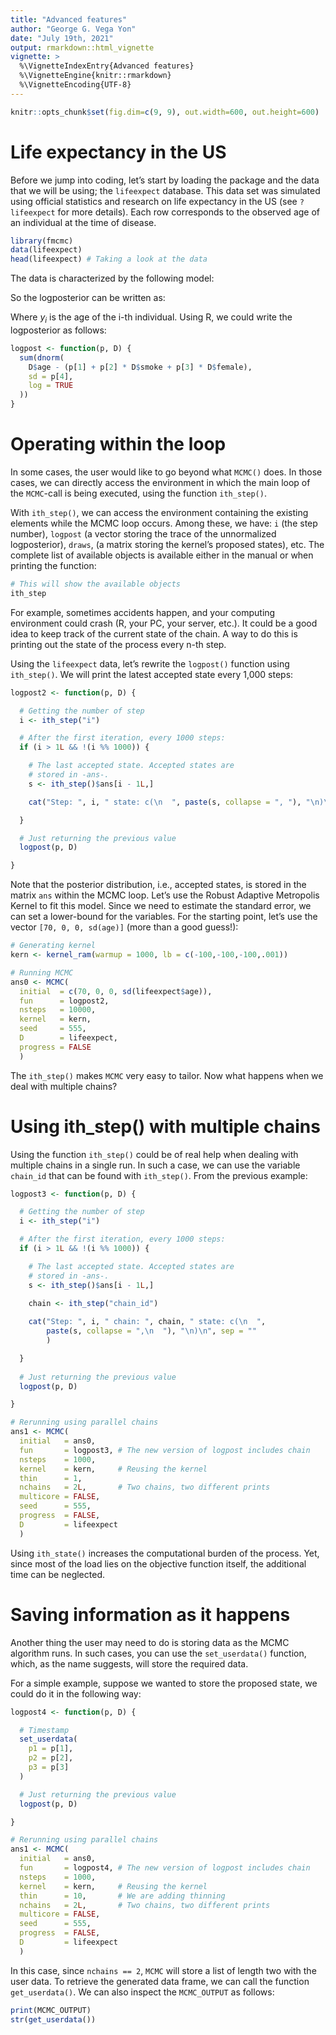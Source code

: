 ```yaml
---
title: "Advanced features"
author: "George G. Vega Yon"
date: "July 19th, 2021"
output: rmarkdown::html_vignette
vignette: >
  %\VignetteIndexEntry{Advanced features}
  %\VignetteEngine{knitr::rmarkdown}
  %\VignetteEncoding{UTF-8}
---
```


```r
knitr::opts_chunk$set(fig.dim=c(9, 9), out.width=600, out.height=600)
```

# Life expectancy in the US

Before we jump into coding, let's start by loading the package and
the data that we will be using; the `lifeexpect` database.
This data set was simulated using official statistics and research on life expectancy
in the US (see `?lifeexpect` for more details). Each row corresponds to the
observed age of an individual at the time of disease.

```r
library(fmcmc)
data(lifeexpect)
head(lifeexpect) # Taking a look at the data
```

The data is characterized by the following model:

\begin{equation*}
y_i \sim \mbox{N}\left(\theta_0 + \theta_{smk}smoke_i + \theta_{fem}female_i, \sigma^2\right)
\end{equation*}

So the logposterior can be written as:

\begin{equation*}
\sum_i \log\phi\left(\frac{y_i - (\theta_0 + \theta_{smk}smoke_i + \theta_{fem}female_i)}{\sigma}\right)
\end{equation*}

Where $y_i$ is the age of the i-th individual. Using R, we could write the
logposterior as follows:

```r
logpost <- function(p, D) {
  sum(dnorm(
    D$age - (p[1] + p[2] * D$smoke + p[3] * D$female),
    sd = p[4],
    log = TRUE
  ))
}
```


# Operating within the loop

In some cases, the user would like to go beyond what `MCMC()` does. In those cases,
we can directly access the environment in which the main loop of the `MCMC`-call
is being executed, using the function `ith_step()`.

With `ith_step()`, we can access the environment containing the existing elements
while the MCMC loop occurs. Among these, we have: `i` (the step number),
`logpost` (a vector storing the trace of the unnormalized logposterior), `draws`,
(a matrix storing the kernel's proposed states), etc. The complete list of available
objects is available either in the manual or when printing the function:

```r
# This will show the available objects
ith_step
```

For example, sometimes accidents happen, and your computing environment could
crash (R, your PC, your server, etc.). It could be a good idea to keep track
of the current state of the chain. A way to do this is printing out the state
of the process every n-th step. 

Using the `lifeexpect` data, let's rewrite the `logpost()` function using 
`ith_step()`. We will print the latest accepted state every 1,000 steps:

```r
logpost2 <- function(p, D) {

  # Getting the number of step
  i <- ith_step("i")

  # After the first iteration, every 1000 steps:
  if (i > 1L && !(i %% 1000)) {

    # The last accepted state. Accepted states are
    # stored in -ans-.
    s <- ith_step()$ans[i - 1L,]

    cat("Step: ", i, " state: c(\n  ", paste(s, collapse = ", "), "\n)\n", sep = "")

  }

  # Just returning the previous value
  logpost(p, D)

}
```

Note that the posterior distribution, i.e., accepted states, is stored in the matrix
`ans` within the MCMC loop. Let's use the Robust Adaptive Metropolis Kernel to fit this model.
Since we need to estimate the standard error, we can set a lower-bound for the variables.
For the starting point, let's use the vector `[70, 0, 0, sd(age)]` (more than a good
guess!):

```r
# Generating kernel
kern <- kernel_ram(warmup = 1000, lb = c(-100,-100,-100,.001))

# Running MCMC
ans0 <- MCMC(
  initial  = c(70, 0, 0, sd(lifeexpect$age)),
  fun      = logpost2, 
  nsteps   = 10000,    
  kernel   = kern, 
  seed     = 555,
  D        = lifeexpect,
  progress = FALSE
  )

```

The `ith_step()` makes `MCMC` very easy to tailor. Now what happens when we deal
with multiple chains?

# Using ith_step() with multiple chains

Using the function `ith_step()` could be of real help when dealing with multiple
chains in a single run. In such a case, we can use the variable `chain_id` that
can be found with `ith_step()`. From the previous example:

```r
logpost3 <- function(p, D) {

  # Getting the number of step
  i <- ith_step("i")

  # After the first iteration, every 1000 steps:
  if (i > 1L && !(i %% 1000)) {

    # The last accepted state. Accepted states are
    # stored in -ans-.
    s <- ith_step()$ans[i - 1L,]
    
    chain <- ith_step("chain_id")

    cat("Step: ", i, " chain: ", chain, " state: c(\n  ",
        paste(s, collapse = ",\n  "), "\n)\n", sep = ""
        )

  }
  
  # Just returning the previous value
  logpost(p, D)

}

# Rerunning using parallel chains
ans1 <- MCMC(
  initial   = ans0,
  fun       = logpost3, # The new version of logpost includes chain
  nsteps    = 1000,    
  kernel    = kern,     # Reusing the kernel
  thin      = 1,       
  nchains   = 2L,       # Two chains, two different prints     
  multicore = FALSE,
  seed      = 555,
  progress  = FALSE,
  D         = lifeexpect
  )
```

Using `ith_state()` increases the computational burden of the process. Yet,
since most of the load lies on the objective function itself, the additional
time can be neglected.

# Saving information as it happens

Another thing the user may need to do is storing data as the MCMC algorithm runs.
In such cases, you can use the `set_userdata()` function, which, as the name suggests,
will store the required data.

For a simple example, suppose we wanted to store the proposed state, we could do it in the
following way:

```r
logpost4 <- function(p, D) {

  # Timestamp
  set_userdata(
    p1 = p[1],
    p2 = p[2],
    p3 = p[3]
  )

  # Just returning the previous value
  logpost(p, D)

}

# Rerunning using parallel chains
ans1 <- MCMC(
  initial   = ans0,
  fun       = logpost4, # The new version of logpost includes chain
  nsteps    = 1000,    
  kernel    = kern,     # Reusing the kernel
  thin      = 10,       # We are adding thinning
  nchains   = 2L,       # Two chains, two different prints     
  multicore = FALSE,
  seed      = 555,
  progress  = FALSE,
  D         = lifeexpect
  )
```

In this case, since `nchains == 2`, `MCMC` will store a list of length two
with the user data. To retrieve the generated data frame, we can call the function
`get_userdata()`. We can also inspect the `MCMC_OUTPUT` as follows:

```r
print(MCMC_OUTPUT)
str(get_userdata())
```


